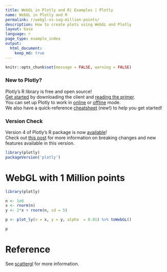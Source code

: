 ```yaml
---
title: WebGL in Plotly and R| Examples | Plotly
name: WebGL in Plotly and R
permalink: r/webgl-vs-svg-million-points/
description: How to create plots using WebGL and Plotly
layout: base
language: r
page_type: example_index
output: 
  html_document:
    keep_md: true
---
```


```r
knitr::opts_chunk$set(message = FALSE, warning = FALSE)
```

### New to Plotly?

Plotly's R library is free and open source!<br>
[Get started](https://plot.ly/r/getting-started/) by downloading the client and [reading the primer](https://plot.ly/r/getting-started/).<br>
You can set up Plotly to work in [online](https://plot.ly/r/getting-started/#hosting-graphs-in-your-online-plotly-account) or [offline](https://plot.ly/r/offline/) mode.<br>
We also have a quick-reference [cheatsheet](https://images.plot.ly/plotly-documentation/images/r_cheat_sheet.pdf) (new!) to help you get started!

### Version Check

Version 4 of Plotly's R package is now [available](https://plot.ly/r/getting-started/#installation)!<br>
Check out [this post](http://moderndata.plot.ly/upgrading-to-plotly-4-0-and-above/) for more information on breaking changes and new features available in this version.

```r
library(plotly)
packageVersion('plotly')
```

# WebGL with 1 Million points 

```r
library(plotly)

n <- 1e6
x <- rnorm(n)
y <- 2*x + rnorm(n, sd = 5)

p <- plot_ly(x = x, y = y, alpha  = 0.01) %>% toWebGL()

p
```

# Reference

See [scattergl](https://plot.ly/r/reference/#scattergl) for more information. 
